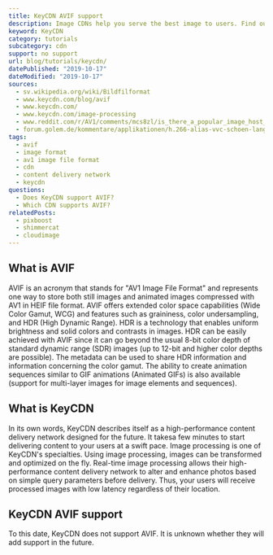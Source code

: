 ```yaml
---
title: KeyCDN AVIF support
description: Image CDNs help you serve the best image to users. Find out how you can use AVIF images in KeyCDN.
keyword: KeyCDN
category: tutorials
subcategory: cdn
support: no support
url: blog/tutorials/keycdn/
datePublished: "2019-10-17"
dateModified: "2019-10-17"
sources:
  - sv.wikipedia.org/wiki/Bildfilformat
  - www.keycdn.com/blog/avif
  - www.keycdn.com/
  - www.keycdn.com/image-processing
  - www.reddit.com/r/AV1/comments/mcs8zl/is_there_a_popular_image_host_that_supports_avif/
  - forum.golem.de/kommentare/applikationen/h.266-alias-vvc-schoen-langsam-zukunft-ungewiss/ein-neues-gif-format-basierend-auf-diesem-codec/136243,5702342,5702342,read.html
tags:
  - avif
  - image format
  - av1 image file format
  - cdn
  - content delivery network
  - keycdn
questions:
  - Does KeyCDN support AVIF?
  - Which CDN supports AVIF?
relatedPosts:
  - pixboost
  - shimmercat
  - cloudimage
---
```


## What is AVIF

AVIF is an acronym that stands for "AV1 Image File Format" and represents one way to store both still images and animated images compressed with AV1 in HEIF file format. AVIF offers extended color space capabilities (Wide Color Gamut, WCG) and features such as graininess, color undersampling, and HDR (High Dynamic Range). HDR is a technology that enables uniform brightness and solid colors and contrasts in images. HDR can be easily achieved with AVIF since it can go beyond the usual 8-bit color depth of standard dynamic range (SDR) images (up to 12-bit and higher color depths are possible). The metadata can be used to share HDR information and information concerning the color gamut. The ability to create animation sequences similar to GIF animations (Animated GIFs) is also available (support for multi-layer images for image elements and sequences).

## What is KeyCDN

In its own words, KeyCDN describes itself as a high-performance content delivery network designed for the future. It takesa few minutes to start delivering content to your users at a swift pace. Image processing is one of KeyCDN's specialties. Using image processing, images can be transformed and optimized on the fly. Real-time image processing allows their high-performance content delivery network to alter and enhance photos based on simple query parameters before delivery. Thus, your users will receive processed images with low latency regardless of their location.

## KeyCDN AVIF support

To this date, KeyCDN does not support AVIF. It is unknown whether they will add support in the future.
